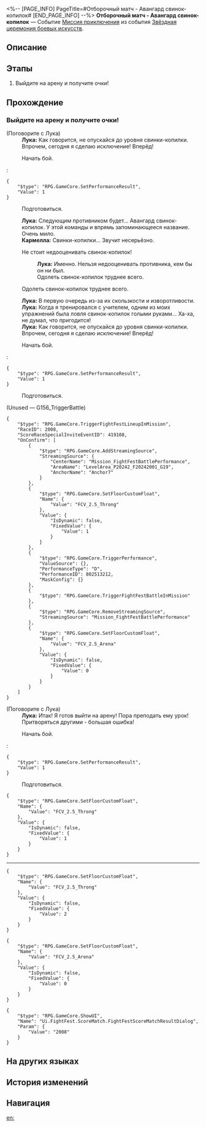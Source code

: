 <%-- [PAGE_INFO]
PageTitle=#Отборочный матч - Авангард свинок-копилок#
[END_PAGE_INFO] --%>
{{Дополнить|Диалоги.}}
{{Миссия Инфобокс
|id              = 8025138
|Название        = 
|Изображение     = Миссия Отборочный матч - Авангард свинок-копилок.png
|Тип             = Миссия приключения
|Событие         = Звёздная церемония боевых искусств
|Глава           = Звёздная церемония боевых искусств
|Условия         = 
|Персонажи       = Кармелла; Лука; Первопроходец
|СтартЛокация    = [[Лофу Сяньчжоу]] — [[«Рассекатель небес»]]
|Мир             = Лофу Сяньчжоу
|Предыдущая      = 
|Следующая       = Хотя аплодисменты стихли II
|Награды         = Значок церемонии*5
}}
'''Отборочный матч - Авангард свинок-копилок''' — Событие [[Миссия приключения]] из события [[Звёздная церемония боевых искусств]].

==Описание==
{{Описание|<!--официальное описание из Перекрёстка судеб-->}}

==Этапы==
# Выйдите на арену и получите очки!

==Прохождение==
{{Дополнить}}
===Выйдите на арену и получите очки!===
{{Описание миссии|тип=Миссия приключения|локация=«Рассекатель небес»|Правила отборочного матча просты: победите противника и заработайте очки.<br />Участнику Луке нужно сделать всего три вещи: победить, победить и победить!}}
{{Диалог Начало}}

;(Поговорите с Лука)
:'''Лука:''' Как говорится, не опускайся до уровня свинки-копилки. Впрочем, сегодня я сделаю исключение! Вперёд!
:{{Диалог|Стрелка}} Начать бой.
:<pre>{
	"$type": "RPG.GameCore.SetPerformanceResult",
	"Value": 1
}</pre>
:{{Диалог|Выход}} Подготовиться.
:'''Лука:''' Следующим противником будет... Авангард свинок-копилок. У этой команды и впрямь запоминающееся название. Очень мило.
:'''Кармелла:''' Свинки-копилки... Звучит несерьёзно.
:{{Диалог|Стрелка}} Не стоит недооценивать свинок-копилок!
::'''Лука:''' Именно. Нельзя недооценивать противника, кем бы он ни был.
::Одолеть свинок-копилок труднее всего.
:{{Диалог|Стрелка}} Одолеть свинок-копилок труднее всего.
:'''Лука:''' В первую очередь из-за их скользкости и изворотливости.
:'''Лука:''' Когда я тренировался с учителем, одним из моих упражнений была ловля свинок-копилок голыми руками... Ха-ха, не думал, что пригодится!
:'''Лука:''' Как говорится, не опускайся до уровня свинки-копилки. Впрочем, сегодня я сделаю исключение! Вперёд!
:{{Диалог|Стрелка}} Начать бой.
:<pre>{
	"$type": "RPG.GameCore.SetPerformanceResult",
	"Value": 1
}</pre>
:{{Диалог|Выход}} Подготовиться.
;(Unused &mdash; G156_TriggerBattle)
<pre>{
	"$type": "RPG.GameCore.TriggerFightFestLineupInMission",
	"RaceID": 2008,
	"ScoreRaceSpecialInviteEventID": 419108,
	"OnConfirm": [
		{
			"$type": "RPG.GameCore.AddStreamingSource",
			"StreamingSource": {
				"CenterName": "Mission_FightFestBattlePerformance",
				"AreaName": "LevelArea_P20242_F20242001_G19",
				"AnchorName": "Anchor7"
			}
		},
		{
			"$type": "RPG.GameCore.SetFloorCustomFloat",
			"Name": {
				"Value": "FCV_2.5_Throng"
			},
			"Value": {
				"IsDynamic": false,
				"FixedValue": {
					"Value": 1
				}
			}
		},
		{
			"$type": "RPG.GameCore.TriggerPerformance",
			"ValueSource": {},
			"PerformanceType": "D",
			"PerformanceID": 802513212,
			"MaskConfig": {}
		},
		{
			"$type": "RPG.GameCore.TriggerFightFestBattleInMission"
		},
		{
			"$type": "RPG.GameCore.RemoveStreamingSource",
			"StreamingSource": "Mission_FightFestBattlePerformance"
		},
		{
			"$type": "RPG.GameCore.SetFloorCustomFloat",
			"Name": {
				"Value": "FCV_2.5_Arena"
			},
			"Value": {
				"IsDynamic": false,
				"FixedValue": {
					"Value": 0
				}
			}
		}
	]
}</pre>

;(Поговорите с Лука)
:'''Лука:''' Итак! Я готов выйти на арену! Пора преподать ему урок! Притворяться другими - большая ошибка!
:{{Диалог|Стрелка}} Начать бой.
:<pre>{
	"$type": "RPG.GameCore.SetPerformanceResult",
	"Value": 1
}</pre>
:{{Диалог|Выход}} Подготовиться.

<pre>{
	"$type": "RPG.GameCore.SetFloorCustomFloat",
	"Name": {
		"Value": "FCV_2.5_Throng"
	},
	"Value": {
		"IsDynamic": false,
		"FixedValue": {
			"Value": 1
		}
	}
}</pre>
----
:{{tx}}
<pre>{
	"$type": "RPG.GameCore.SetFloorCustomFloat",
	"Name": {
		"Value": "FCV_2.5_Throng"
	},
	"Value": {
		"IsDynamic": false,
		"FixedValue": {
			"Value": 2
		}
	}
}</pre>
<pre>{
	"$type": "RPG.GameCore.SetFloorCustomFloat",
	"Name": {
		"Value": "FCV_2.5_Arena"
	},
	"Value": {
		"IsDynamic": false,
		"FixedValue": {
			"Value": 0
		}
	}
}</pre>
<pre>{
	"$type": "RPG.GameCore.ShowUI",
	"Name": "Ui.FightFest.ScoreMatch.FightFestScoreMatchResultDialog",
	"Param": {
		"Value": "2008"
	}
}</pre>
{{Диалог Конец}}

==На других языках==
{{На других языках
|en   = Knockout Match: Trotter Battlefront
|zhs  = 叩关赛•扑满战线
|zht  = 叩關賽•撲滿戰線
|ja   = 予選・プーマン戦線
|ko   = 예선전•저금통 전선
|es   = Combate de cualificación: Frente de Batalla Chanchito
|fr   = Match de qualification&nbsp;: Front Magoret
|ru   = Отборочный матч - Авангард свинок-копилок
|th   = รอบคัดเลือก: แนวรบ Trotter
|vi   = Giải Đấu Loại: Chiến Tuyến Heo Đất
|de   = Qualifikationskampf: Sparschweinfront
|id   = Pertandingan Knockout: Garis Perang Trotter
|pt   = Partida Eliminatória: Vanguarda de Cofrinhos
}}

==История изменений==
{{История изменений|3.5}}

==Навигация==
{{Миссия приключения Навбокс|Глава }}

[[en:]]
